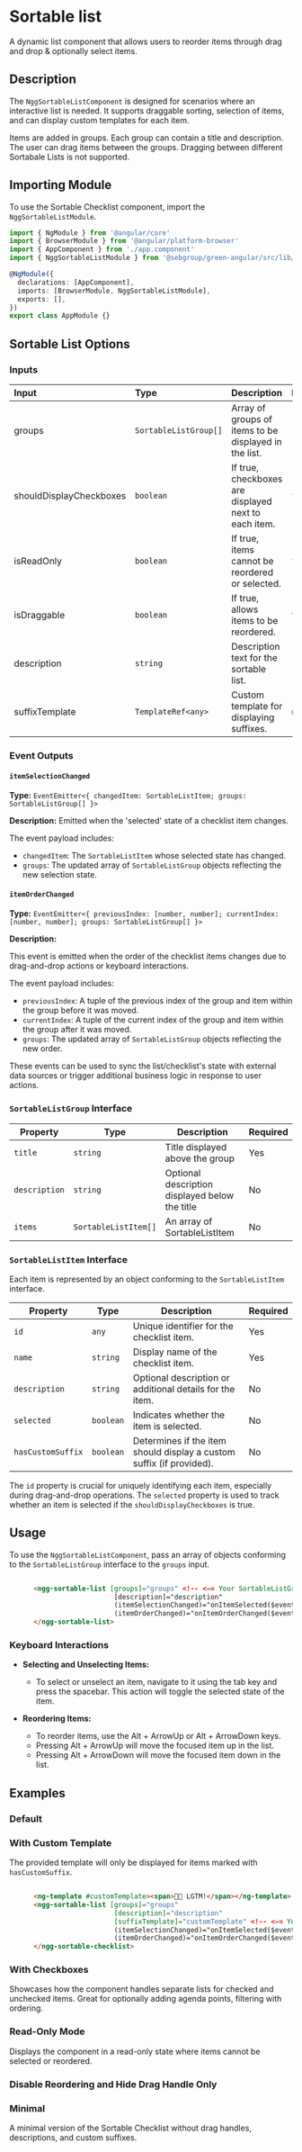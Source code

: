 
<Meta of={Stories} />

# Sortable list

A dynamic list component that allows users to reorder items through drag and drop & optionally select items.

## Description

The `NggSortableListComponent` is designed for scenarios where an interactive list is needed. It supports draggable sorting, selection of items, and can display custom templates for each item.

Items are added in groups. Each group can contain a title and description. The user can drag items between the groups. Dragging between different Sortabale Lists is not supported.

## Importing Module

To use the Sortable Checklist component, import the `NggSortableListModule`.

```typescript
import { NgModule } from '@angular/core'
import { BrowserModule } from '@angular/platform-browser'
import { AppComponent } from './app.component'
import { NggSortableListModule } from '@sebgroup/green-angular/src/lib/sortable-list'

@NgModule({
  declarations: [AppComponent],
  imports: [BrowserModule, NggSortableListModule],
  exports: [],
})
export class AppModule {}
```

## Sortable List Options

### Inputs

| Input                   | Type                  | Description                                           | Default |
| :---------------------- | :-------------------- | :---------------------------------------------------- | :------ |
| groups                  | `SortableListGroup[]` | Array of groups of items to be displayed in the list. | `[]`    |
| shouldDisplayCheckboxes | `boolean`             | If true, checkboxes are displayed next to each item.  | `false` |
| isReadOnly              | `boolean`             | If true, items cannot be reordered or selected.       | `false` |
| isDraggable             | `boolean`             | If true, allows items to be reordered.                | `true`  |
| description             | `string`              | Description text for the sortable list.               | `''`    |
| suffixTemplate          | `TemplateRef<any>`    | Custom template for displaying suffixes.              | `null`  |

### Event Outputs

#### `itemSelectionChanged`

**Type:** `EventEmitter<{ changedItem: SortableListItem; groups: SortableListGroup[] }>`

**Description:** Emitted when the 'selected' state of a checklist item changes.

The event payload includes:

- `changedItem`: The `SortableListItem` whose selected state has changed.
- `groups`: The updated array of `SortableListGroup` objects reflecting the new selection state.

#### `itemOrderChanged`

**Type:** `EventEmitter<{ previousIndex: [number, number]; currentIndex: [number, number]; groups: SortableListGroup[] }>`

**Description:**

This event is emitted when the order of the checklist items changes due to drag-and-drop actions or keyboard interactions.

The event payload includes:

- `previousIndex`: A tuple of the previous index of the group and item within the group before it was moved.
- `currentIndex`: A tuple of the current index of the group and item within the group after it was moved.
- `groups`: The updated array of `SortableListGroup` objects reflecting the new order.

These events can be used to sync the list/checklist's state with external data sources or trigger additional business logic in response to user actions.

### `SortableListGroup` Interface

| Property      | Type                 | Description                                    | Required |
| ------------- | -------------------- | ---------------------------------------------- | -------- |
| `title`       | `string`             | Title displayed above the group                | Yes      |
| `description` | `string`             | Optional description displayed below the title | No       |
| `items`       | `SortableListItem[]` | An array of SortableListItem                   | No       |

### `SortableListItem` Interface

Each item is represented by an object conforming to the `SortableListItem` interface.

| Property          | Type      | Description                                                          | Required |
| ----------------- | --------- | -------------------------------------------------------------------- | -------- |
| `id`              | `any`     | Unique identifier for the checklist item.                            | Yes      |
| `name`            | `string`  | Display name of the checklist item.                                  | Yes      |
| `description`     | `string`  | Optional description or additional details for the item.             | No       |
| `selected`        | `boolean` | Indicates whether the item is selected.                              | No       |
| `hasCustomSuffix` | `boolean` | Determines if the item should display a custom suffix (if provided). | No       |

The `id` property is crucial for uniquely identifying each item, especially during drag-and-drop operations.
The `selected` property is used to track whether an item is selected if the `shouldDisplayCheckboxes` is true.

## Usage

To use the `NggSortableListComponent`, pass an array of objects conforming to the `SortableListGroup` interface to the `groups` input.

```html

      <ngg-sortable-list [groups]="groups" <!-- <== Your SortableListGroup -->
                          [description]="description"
                          (itemSelectionChanged)="onItemSelected($event)"
                          (itemOrderChanged)="onItemOrderChanged($event)">
      </ngg-sortable-list>

```

### Keyboard Interactions

- **Selecting and Unselecting Items:**

  - To select or unselect an item, navigate to it using the tab key and press the spacebar. This action will toggle the selected state of the item.

- **Reordering Items:**
  - To reorder items, use the Alt + ArrowUp or Alt + ArrowDown keys.
  - Pressing Alt + ArrowUp will move the focused item up in the list.
  - Pressing Alt + ArrowDown will move the focused item down in the list.

## Examples

### Default

<Canvas>
  <Story id="components-sortablelist--default" />
</Canvas>

### With Custom Template

<Canvas>
  <Story id="components-sortablelist--with-custom-template" />
</Canvas>

The provided template will only be displayed for items marked with `hasCustomSuffix`.

```html

      <ng-template #customTemplate><span>🐞🚀 LGTM!</span></ng-template>
      <ngg-sortable-list [groups]="groups"
                          [description]="description"
                          [suffixTemplate]="customTemplate" <!-- <== Your Custom Suffix -->
                          (itemSelectionChanged)="onItemSelected($event)"
                          (itemOrderChanged)="onItemOrderChanged($event)">
      </ngg-sortable-checklist>

```

### With Checkboxes

Showcases how the component handles separate lists for checked and unchecked items. Great for optionally adding agenda points, filtering with ordering.

<Canvas>
  <Story id="components-sortablelist--default-sortable-checklist" />
</Canvas>

### Read-Only Mode

Displays the component in a read-only state where items cannot be selected or reordered.

<Canvas>
  <Story id="components-sortablelist--read-only" />
</Canvas>

### Disable Reordering and Hide Drag Handle Only

<Canvas>
  <Story id="components-sortablelist--not-draggable" />
</Canvas>

### Minimal

A minimal version of the Sortable Checklist without drag handles, descriptions, and custom suffixes.

<Canvas>
  <Story id="components-sortablelist--minimal" />
</Canvas>

